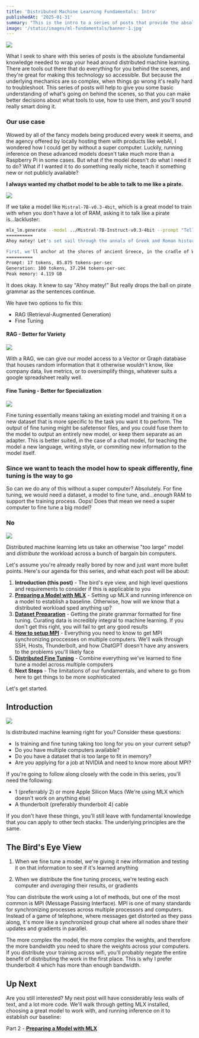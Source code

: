 ```yaml
---
title: 'Distributed Machine Learning Fundamentals: Intro'
publishedAt: '2025-01-31'
summary: "This is the intro to a series of posts that provide the absolute fundamental knowledge needed to wrap your head around distributed machine learning."
image: '/static/images/ml-fundamentals/banner-1.jpg'
---
```


![](/static/images/ml-fundamentals/banner-1.jpg)

What I seek to share with this series of posts is the absolute fundamental knowledge needed to wrap your head around distributed machine learning. There are tools out there that do everything for you behind the scenes, and they're great for making this technology so accessible. But because the underlying mechanics are so complex, when things go wrong it's really hard to troubleshoot. This series of posts will help to give you some basic understanding of what's going on behind the scenes, so that you can make better decisions about what tools to use, how to use them, and you'll sound really smart doing it.

### Our use case

Wowed by all of the fancy models being produced every week it seems, and the agency offered by locally hosting them with products like webAI, I wondered how I could get by without a super computer. Luckily, running inference on these advanced models doesn't take much more than a Raspberry Pi in some cases. But what if the model doesn't do what I need it to do? What if I wanted it to do something really niche, teach it something new or not publicly available?

**I always wanted my chatbot model to be able to talk to me like a pirate.**

![](/static/images/ml-fundamentals/pirate.png)

If we take a model like `Mistral-7B-v0.3-4bit`, which is a great model to train with when you don't have a lot of RAM, asking it to talk like a pirate is...lackluster:

```bash
mlx_lm.generate --model ../Mistral-7B-Instruct-v0.3-4bit --prompt "Tell me about greek and roman history like a pirate"
==========
Ahoy matey! Let's set sail through the annals of Greek and Roman history, like a ship navigating the vast sea of time!

First, we'll anchor at the shores of ancient Greece, in the cradle of Western civilization. The Greeks, they were a clever bunch, with city-states like Athens and Sparta leading the charge. Athens, known for its wisdom, was home to philosophers like Socrates, Plato...
==========
Prompt: 17 tokens, 85.875 tokens-per-sec
Generation: 100 tokens, 37.294 tokens-per-sec
Peak memory: 4.119 GB
```

It does okay. It knew to say "Ahoy matey!" But really drops the ball on pirate grammar as the sentences continue.

We have two options to fix this:

- RAG (Retrieval-Augmented Generation)
- Fine Tuning

#### RAG - Better for Variety

![](/static/images/ml-fundamentals/rag.png)

With a RAG, we can give our model access to a Vector or Graph database that houses random information that it otherwise wouldn't know, like company data, live metrics, or to oversimplify things, whatever suits a google spreadsheet really well.

#### Fine Tuning - Better for Specialization

![](/static/images/ml-fundamentals/finetune.png)

Fine tuning essentially means taking an existing model and training it on a new dataset that is more specific to the task you want it to perform. The output of fine tuning might be safetensor files, and you could fuse them to the model to output an entirely new model, or keep them separate as an adapter. This is better suited, in the case of a chat model, for teaching the model a new language, writing style, or commiting new information to the model itself.

### Since we want to teach the model how to speak differently, fine tuning is the way to go

So can we do any of this without a super computer? Absolutely. For fine tuning, we would need a dataset, a model to fine tune, and...enough RAM to support the training process. Oops! Does that mean we need a super computer to fine tune a big model?

### No

![](/static/images/ml-fundamentals/oldcomputer.jpg)

Distributed machine learning lets us take an otherwise "too large" model and *distribute* the workload across a bunch of bargain bin computers.

Let's assume you're already really bored by now and just want more bullet points. Here's our agenda for this series, and what each post will be about:

1. **Introduction (this post)** - The bird's eye view, and high level questions and requirements to consider if this is applicable to you
2. [**Preparing a Model with MLX**](https://www.grandrapidsdeveloper.com/blog/Distributed-Machine-Learning-Fundamentals-2) - Setting up MLX and running inference on a model to establish a baseline. Otherwise, how will we know that a distributed workload sped anything up?
3. [**Dataset Preparation**](https://www.grandrapidsdeveloper.com/blog/Distributed-Machine-Learning-Fundamentals-3) - Getting the pirate grammar formatted for fine tuning. Curating data is incredibly integral to machine learning. If you don't get this right, you will fail to get any good results
4. [**How to setup MPI**](https://www.grandrapidsdeveloper.com/blog/Distributed-Machine-Learning-Fundamentals-4) - Everything you need to know to get MPI synchronizing proccesses on multiple computers. We'll walk through SSH, Hosts, Thunderbolt, and how ChatGPT doesn't have any answers to the problems you'll likely face
5. [**Distributed Fine Tuning**](https://www.grandrapidsdeveloper.com/blog/Distributed-Machine-Learning-Fundamentals-5) - Combine everything we've learned to fine tune a model across multiple computers
6. **Next Steps** - The limitations of our fundamentals, and where to go from here to get things to be more sophisticated

Let's get started.

## Introduction

![](/static/images/ml-fundamentals/macs.jpg)

Is distributed machine learning right for you? Consider these questions:

- Is training and fine tuning taking too long for you on your current setup?
- Do you have multiple computers available?
- Do you have a dataset that is too large to fit in memory?
- Are you applying for a job at NVIDIA and need to know more about MPI?

If you're going to follow along closely with the code in this series, you'll need the following:

- 1 (preferrably 2) or more Apple Silicon Macs (We're using MLX which doesn't work on anything else)
- A thunderbolt (preferably thunderbolt 4) cable

If you don't have these things, you'll still leave with fundamental knowledge that you can apply to other tech stacks. The underlying principles are the same.

## The Bird's Eye View

1. When we fine tune a model, we're giving it new information and testing it on that information to see if it's learned anything

2. When we distribute the fine tuning process, we're testing each computer and *averaging* their results, or gradients

You can distribute the work using a lot of methods, but one of the most common is MPI (Message Passing Interface). MPI is one of many standards for synchronizing processes across multiple processors and computers. Instead of a game of telephone, where messages get distorted as they pass along, it's more like a synchronized group chat where all nodes share their updates and gradients in parallel.

The more complex the model, the more complex the weights, and therefore the more bandwidth you need to share the weights across your computers. If you distribute your training across wifi, you'll probably negate the entire benefit of distributing the work in the first place. This is why I prefer thunderbolt 4 which has more than enough bandwidth.

## Up Next

Are you still interested? My next post will have considerably less walls of text, and a lot more code. We'll walk through getting MLX installed, choosing a great model to work with, and running inference on it to establish our baseline:

Part 2 - [**Preparing a Model with MLX**](https://www.grandrapidsdeveloper.com/blog/Distributed-Machine-Learning-Fundamentals-2)
